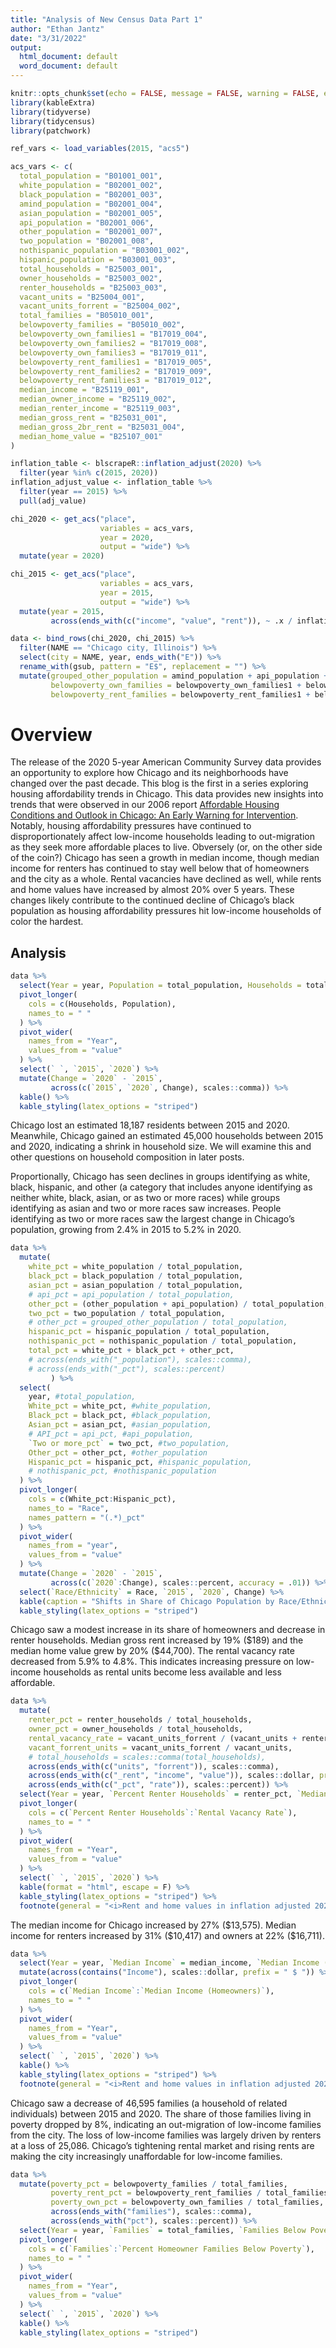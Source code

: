```yaml
---
title: "Analysis of New Census Data Part 1"
author: "Ethan Jantz"
date: "3/31/2022"
output:
  html_document: default
  word_document: default
---
```


```r
knitr::opts_chunk$set(echo = FALSE, message = FALSE, warning = FALSE, error = FALSE)
library(kableExtra)
library(tidyverse)
library(tidycensus)
library(patchwork)

ref_vars <- load_variables(2015, "acs5")

acs_vars <- c(
  total_population = "B01001_001",
  white_population = "B02001_002",
  black_population = "B02001_003",
  amind_population = "B02001_004",
  asian_population = "B02001_005",
  api_population = "B02001_006",
  other_population = "B02001_007",
  two_population = "B02001_008",
  nothispanic_population = "B03001_002",
  hispanic_population = "B03001_003",
  total_households = "B25003_001",
  owner_households = "B25003_002",
  renter_households = "B25003_003",
  vacant_units = "B25004_001",
  vacant_units_forrent = "B25004_002",
  total_families = "B05010_001",
  belowpoverty_families = "B05010_002",
  belowpoverty_own_families1 = "B17019_004",
  belowpoverty_own_families2 = "B17019_008",
  belowpoverty_own_families3 = "B17019_011",
  belowpoverty_rent_families1 = "B17019_005",
  belowpoverty_rent_families2 = "B17019_009",
  belowpoverty_rent_families3 = "B17019_012",
  median_income = "B25119_001",
  median_owner_income = "B25119_002",
  median_renter_income = "B25119_003",
  median_gross_rent = "B25031_001",
  median_gross_2br_rent = "B25031_004",
  median_home_value = "B25107_001"
)

inflation_table <- blscrapeR::inflation_adjust(2020) %>%
  filter(year %in% c(2015, 2020))
inflation_adjust_value <- inflation_table %>% 
  filter(year == 2015) %>%
  pull(adj_value)

chi_2020 <- get_acs("place",
                    variables = acs_vars,
                    year = 2020, 
                    output = "wide") %>%
  mutate(year = 2020)

chi_2015 <- get_acs("place",
                    variables = acs_vars,
                    year = 2015, 
                    output = "wide") %>%
  mutate(year = 2015,
         across(ends_with(c("income", "value", "rent")), ~ .x / inflation_adjust_value))

data <- bind_rows(chi_2020, chi_2015) %>%
  filter(NAME == "Chicago city, Illinois") %>%
  select(city = NAME, year, ends_with("E")) %>%
  rename_with(gsub, pattern = "E$", replacement = "") %>%
  mutate(grouped_other_population = amind_population + api_population + other_population,
         belowpoverty_own_families = belowpoverty_own_families1 + belowpoverty_own_families2 + belowpoverty_own_families3,
         belowpoverty_rent_families = belowpoverty_rent_families1 + belowpoverty_rent_families2 + belowpoverty_rent_families3)
```

# Overview

The release of the 2020 5-year American Community Survey data provides an opportunity to explore how Chicago and its neighborhoods have changed over the past decade. This blog is the first in a series exploring housing affordability trends in Chicago. This data provides new insights into trends that were observed in our 2006 report [Affordable Housing Conditions and Outlook in Chicago: An Early Warning for Intervention](http://voorheescenter.red.uic.edu/wp-content/uploads/sites/122/2017/10/2006-Affordable-housing-conditions-and-outlook-in-Chicago.pdf). Notably, housing affordability pressures have continued to disproportionately affect low-income households leading to out-migration as they seek more affordable places to live. Obversely (or, on the other side of the coin?) Chicago has seen a growth in median income, though median income for renters has continued to stay well below that of homeowners and the city as a whole. Rental vacancies have declined as well, while rents and home values have increased by almost 20% over 5 years. These changes likely contribute to the continued decline of Chicago's black population as housing affordability pressures hit low-income households of color the hardest. 

## Analysis

```r
data %>%
  select(Year = year, Population = total_population, Households = total_households) %>%
  pivot_longer(
    cols = c(Households, Population),
    names_to = " "
  ) %>%
  pivot_wider(
    names_from = "Year",
    values_from = "value"
  ) %>%
  select(` `, `2015`, `2020`) %>%
  mutate(Change = `2020` - `2015`,
         across(c(`2015`, `2020`, Change), scales::comma)) %>%
  kable() %>%
  kable_styling(latex_options = "striped")
```

Chicago lost an estimated 18,187 residents between 2015 and 2020. Meanwhile, Chicago gained an estimated 45,000 households between 2015 and 2020, indicating a shrink in household size. We will examine this and other questions on household composition in later posts. 

Proportionally, Chicago has seen declines in groups identifying as white, black, hispanic, and other (a category that includes anyone identifying as neither white, black, asian, or as two or more races) while groups identifying as asian and two or more races saw increases. People identifying as two or more races saw the largest change in Chicago's population, growing from 2.4% in 2015 to 5.2% in 2020. 

```r
data %>%
  mutate(
    white_pct = white_population / total_population,
    black_pct = black_population / total_population,
    asian_pct = asian_population / total_population,
    # api_pct = api_population / total_population,
    other_pct = (other_population + api_population) / total_population,
    two_pct = two_population / total_population,
    # other_pct = grouped_other_population / total_population,
    hispanic_pct = hispanic_population / total_population,
    nothispanic_pct = nothispanic_population / total_population,
    total_pct = white_pct + black_pct + other_pct,
    # across(ends_with("_population"), scales::comma),
    # across(ends_with("_pct"), scales::percent)
         ) %>%
  select(
    year, #total_population, 
    White_pct = white_pct, #white_population, 
    Black_pct = black_pct, #black_population, 
    Asian_pct = asian_pct, #asian_population, 
    # API_pct = api_pct, #api_population,
    `Two or more_pct` = two_pct, #two_population, 
    Other_pct = other_pct, #other_population
    Hispanic_pct = hispanic_pct, #hispanic_population, 
    # nothispanic_pct, #nothispanic_population 
  ) %>%
  pivot_longer(
    cols = c(White_pct:Hispanic_pct),
    names_to = "Race",
    names_pattern = "(.*)_pct"
  ) %>%
  pivot_wider(
    names_from = "year",
    values_from = "value"
  ) %>%
  mutate(Change = `2020` - `2015`,
         across(c(`2020`:Change), scales::percent, accuracy = .01)) %>% 
  select(`Race/Ethnicity` = Race, `2015`, `2020`, Change) %>%
  kable(caption = "Shifts in Share of Chicago Population by Race/Ethnicity") %>%
  kable_styling(latex_options = "striped")
```

Chicago saw a modest increase in its share of homeowners and decrease in renter households. Median gross rent increased by 19% (\$189) and the median home value grew by 20% (\$44,700). The rental vacancy rate decreased from 5.9% to 4.8%. This indicates increasing pressure on low-income households as rental units become less available and less affordable.

```r
data %>%
  mutate(
    renter_pct = renter_households / total_households,
    owner_pct = owner_households / total_households,
    rental_vacancy_rate = vacant_units_forrent / (vacant_units + renter_households),
    vacant_forrent_units = vacant_units_forrent / vacant_units,
    # total_households = scales::comma(total_households),
    across(ends_with(c("units", "forrent")), scales::comma),
    across(ends_with(c("_rent", "income", "value")), scales::dollar, prefix = " $ "),
    across(ends_with(c("_pct", "rate")), scales::percent)) %>%
  select(Year = year, `Percent Renter Households` = renter_pct, `Median Gross Rent` = median_gross_rent, `Median Home Value` = median_home_value, `Rental Vacancy Rate` = rental_vacancy_rate) %>% 
  pivot_longer(
    cols = c(`Percent Renter Households`:`Rental Vacancy Rate`),
    names_to = " "
  ) %>%
  pivot_wider(
    names_from = "Year",
    values_from = "value"
  ) %>%
  select(` `, `2015`, `2020`) %>%
  kable(format = "html", escape = F) %>%
  kable_styling(latex_options = "striped") %>%
  footnote(general = "<i>Rent and home values in inflation adjusted 2020 dollars ($)</i>", general_title = "", escape = F)
```

 The median income for Chicago increased by 27% (\$13,575). Median income for renters increased by 31% (\$10,417) and owners at 22% ($16,711). 

```r
data %>%
  select(Year = year, `Median Income` = median_income, `Median Income (Renters)` = median_renter_income, `Median Income (Homeowners)` = median_owner_income) %>%
  mutate(across(contains("Income"), scales::dollar, prefix = " $ ")) %>% 
  pivot_longer(
    cols = c(`Median Income`:`Median Income (Homeowners)`),
    names_to = " "
  ) %>%
  pivot_wider(
    names_from = "Year",
    values_from = "value"
  ) %>%
  select(` `, `2015`, `2020`) %>%
  kable() %>%
  kable_styling(latex_options = "striped") %>%
  footnote(general = "<i>Rent and home values in inflation adjusted 2020 dollars ($)</i>", general_title = "", escape = F)
```

Chicago saw a decrease of 46,595 families (a household of related individuals) between 2015 and 2020. The share of those families living in poverty dropped by 8%, indicating an out-migration of low-income families from the city. The loss of low-income families was largely driven by renters at a loss of 25,086. Chicago's tightening rental market and rising rents are making the city increasingly unaffordable for low-income families. 

```r
data %>%
  mutate(poverty_pct = belowpoverty_families / total_families,
         poverty_rent_pct = belowpoverty_rent_families / total_families,
         poverty_own_pct = belowpoverty_own_families / total_families,
         across(ends_with("families"), scales::comma),
         across(ends_with("pct"), scales::percent)) %>%
  select(Year = year, `Families` = total_families, `Families Below Poverty` = poverty_pct, `Percent Renter Families Below Poverty` = poverty_rent_pct, `Percent Homeowner Families Below Poverty` = poverty_own_pct) %>% 
  pivot_longer(
    cols = c(`Families`:`Percent Homeowner Families Below Poverty`),
    names_to = " "
  ) %>%
  pivot_wider(
    names_from = "Year",
    values_from = "value"
  ) %>%
  select(` `, `2015`, `2020`) %>%
  kable() %>%
  kable_styling(latex_options = "striped")
```


<!-- ## Chicago Community Areas Crosswalk -->

<!-- [The Census Bureau provides an explanation of the 2010 to 2020 tract relationships here.](https://www2.census.gov/geo/pdfs/maps-data/data/rel2020/tract/explanation_tab20_tract20_tract10.pdf) This file is joined to the tract relationship file provided by the [City of Chicago Data Portal](https://data.cityofchicago.org/Facilities-Geographic-Boundaries/Boundaries-Census-Tracts-2010/5jrd-6zik) to identify which 2020 decennial tracts are related to the Chicago Community Areas (CCAs) that the 2010 decennial tracts aggregate to. We will be releasing this crosswalk file for use by other researchers in a later blog post where we explore change at the CCA level.  -->

<!-- ```{r crosswalk, include = FALSE} -->
<!-- chi_tracts_2010 <- read_csv("https://data.cityofchicago.org/resource/74p9-q2aq.csv", col_types = "cccccccccc") -->

<!-- cook_tracts_2010 <- tigris::tracts(state = "IL", county = "Cook", year = 2010)  -->

<!-- chi_tracts_2010 <- cook_tracts_2010 %>% -->
<!--   right_join(chi_tracts_2010, by = c("GEOID10" = "geoid10")) -->

<!-- cook_tracts_2020 <- tigris::tracts(state = "IL", county = "Cook", year = 2020) -->

<!-- rel_file <- read.delim("https://www2.census.gov/geo/docs/maps-data/data/rel2020/tract/tab20_tract20_tract10_st17.txt", sep = "|", colClasses = "character") -->

<!-- new_rel_file <- chi_tracts_2010 %>% -->
<!--   select(GEOID10, commarea) %>% -->
<!--   left_join(rel_file %>% -->
<!--                select(GEOID_TRACT_10, GEOID_TRACT_20),  -->
<!--              by = c("GEOID10" = "GEOID_TRACT_10"))  -->

<!-- chi_tracts_2020 <- new_rel_file %>% -->
<!--   sf::st_drop_geometry() %>% -->
<!--   left_join(cook_tracts_2020, -->
<!--             by = c("GEOID_TRACT_20" = "GEOID")) %>% -->
<!--   select(-GEOID10, GEOID = GEOID_TRACT_20, everything()) -->

<!-- p2010 <- chi_tracts_2010 %>% -->
<!--   group_by(commarea) %>% -->
<!--   summarize() %>% -->
<!--   ggplot(aes(geometry = geometry)) + -->
<!--   geom_sf(aes(fill = commarea)) + -->
<!--   theme(legend.position = "none") -->

<!-- p2020 <- cook_tracts_2020 %>% -->
<!--   select(GEOID, geometry) %>% -->
<!--   left_join(chi_tracts_2020, by = c("GEOID")) %>% -->
<!--   drop_na() %>% -->
<!--   group_by(commarea) %>% -->
<!--   summarize() %>% -->
<!--   ggplot(aes(geometry = geometry.x)) + -->
<!--   geom_sf(aes(fill = commarea)) + -->
<!--   theme(legend.position = "none") -->

<!-- p2010 + p2020 -->
<!-- ``` -->